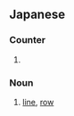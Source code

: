 ==Japanese==

===Counter===
{{ja-pos|counter}}

# {{ja-def|列}}

===Noun===
{{ja-noun}}

# {{ja-def|列}} [[line]], [[row]]